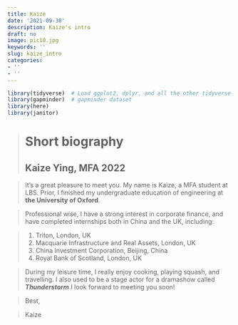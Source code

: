 ```yaml
---
title: Kaize
date: '2021-09-30'
description: Kaize's intro
draft: no
image: pic10.jpg
keywords: ''
slug: kaize_intro
categories:
- ''
- ''
---
```


```r
library(tidyverse)  # Load ggplot2, dplyr, and all the other tidyverse packages
library(gapminder)  # gapminder dataset
library(here)
library(janitor)
```

> # Short biography
## Kaize Ying, MFA 2022

>It's a great pleasure to meet you. My name is Kaize, a MFA student at LBS. Prior, I finished my undergraduate education of engineering at **the University of Oxford**.

>Professional wise, I have a strong interest in corporate finance, and have completed internships both in China and the UK, including:

>
1. Triton, London, UK
2. Macquarie Infrastructure and Real Assets, London, UK
3. China Investment Corporation, Beijing, China
4. Royal Bank of Scotland, London, UK

>During my leisure time, I really enjoy cooking, playing squash, and travelling. I also used to be a stage actor for a dramashow called ***Thunderstorm***.I look forward to meeting you soon!

>Best, 

>Kaize